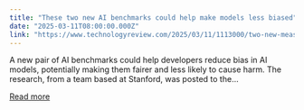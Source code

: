 ```yaml
---
title: "These two new AI benchmarks could help make models less biased"
date: "2025-03-11T08:00:00.000Z"
link: "https://www.technologyreview.com/2025/03/11/1113000/two-new-measures-show-where-ai-models-fail-on-fairness/"
---
```


A new pair of AI benchmarks could help developers reduce bias in AI models, potentially making them fairer and less likely to cause harm. The research, from a team based at Stanford, was posted to the...

[Read more](https://www.technologyreview.com/2025/03/11/1113000/two-new-measures-show-where-ai-models-fail-on-fairness/)
